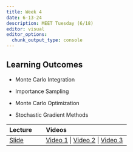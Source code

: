 ```yaml
---
title: Week 4
date: 6-13-24
description: MEET Tuesday (6/18)
editor: visual
editor_options: 
  chunk_output_type: console
---
```


## Learning Outcomes

-   Monte Carlo Integration

-   Importance Sampling

-   Monte Carlo Optimization

-   Stochastic Gradient Methods

| Lecture                                                | Videos                                                                                                                         |
|:-------------------------------------------------------|:-------------------------------------------------------------------------------------------------------------------------------|
| [Slide](http://m497.inqs.info/lectures/4#/title-slide) | [Video 1](https://youtu.be/EHiGqAjtyrI) \| [Video 2](https://youtu.be/OcezuhJ_Hjs) \| [Video 3](https://youtu.be/XB4u8jcr7Nw)  |
